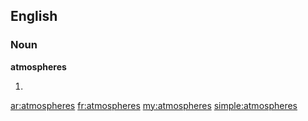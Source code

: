 ==English==

===Noun===
'''atmospheres'''

# {{plural of|[[atmosphere]]}}

[[ar:atmospheres]]
[[fr:atmospheres]]
[[my:atmospheres]]
[[simple:atmospheres]]